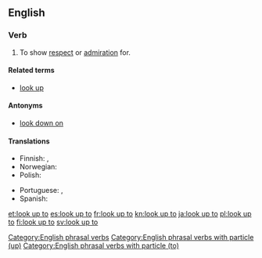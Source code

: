 ==English==

===Verb===
{{en-verb|looks up to|looking up to|looked up to|looked up to|head=[[look]] [[up]] [[to]]}}

# {{idiomatic|transitive}} To show [[respect]] or [[admiration]] for.

====Related terms====
* [[look up]]

====Antonyms====
* [[look down on]]

====Translations====
{{trans-top|To show respect for}}
* Finnish: {{t+|fi|ihailla}}, {{t+|fi|kunnioittaa}}
* Norwegian: {{t-|no|se opp til}}
* Polish: {{t|pl|podziwiać}}
{{trans-mid}}
* Portuguese: {{t+|pt|admirar}}, {{t+|pt|respeitar}}
* Spanish: {{t-|es|respetar}}
{{trans-bottom}}

[[Category:English phrasal verbs]]
[[Category:English phrasal verbs with particle (up)]]
[[Category:English phrasal verbs with particle (to)]]

[[et:look up to]]
[[es:look up to]]
[[fr:look up to]]
[[kn:look up to]]
[[ja:look up to]]
[[pl:look up to]]
[[fi:look up to]]
[[sv:look up to]]